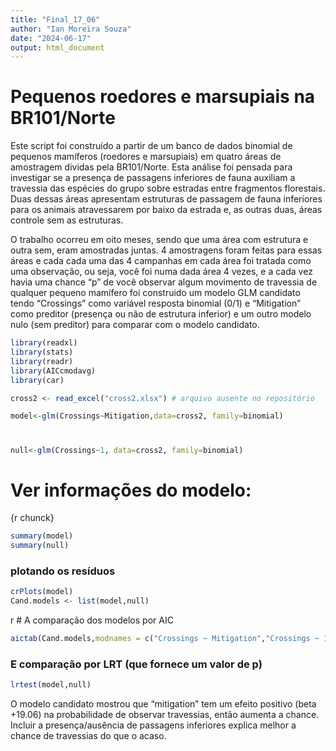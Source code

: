 ```yaml
---
title: "Final_17_06"
author: "Ian Moreira Souza"
date: "2024-06-17"
output: html_document
---
```


# Pequenos roedores e marsupiais na BR101/Norte

Este script foi construído a partir de um banco de dados binomial de pequenos mamíferos (roedores e marsupiais) em quatro áreas de amostragem dividas pela BR101/Norte. Esta análise foi pensada para investigar se a presença de passagens inferiores de fauna auxiliam a travessia das espécies do grupo sobre estradas entre fragmentos florestais. Duas dessas áreas apresentam estruturas de passagem de fauna inferiores para os animais atravessarem por baixo da estrada e, as outras duas, áreas controle sem as estruturas.

O trabalho ocorreu em oito meses, sendo que uma área com estrutura e outra sem, eram amostradas juntas. 4 amostragens foram feitas para essas áreas e cada cada uma das 4 campanhas em cada área foi tratada como uma observação, ou seja, você foi numa dada área 4 vezes, e a cada vez havia uma chance "p" de você observar algum movimento de travessia de qualquer pequeno mamífero foi construido um modelo GLM candidato tendo "Crossings" como variável resposta binomial (0/1) e "Mitigation" como preditor (presença ou não de estrutura inferior) e um outro modelo nulo (sem preditor) para comparar com o modelo candidato.



```r
library(readxl)
library(stats)
library(readr)
library(AICcmodavg)
library(car)

cross2 <- read_excel("cross2.xlsx") # arquivo ausente no repositório

```



```r

model<-glm(Crossings~Mitigation,data=cross2, family=binomial) 

```


# 

```r

null<-glm(Crossings~1, data=cross2, family=binomial) 

```

# Ver informações do modelo:

{r chunck}

```r
summary(model)
summary(null)
```


###  plotando os resíduos

```r

crPlots(model)     
Cand.models <- list(model,null)

```



{r chunck}


# A comparação dos modelos por AIC

```r
aictab(Cand.models,modnames = c("Crossings ~ Mitigation","Crossings ~ 1 (null)"))

```

### E comparação por LRT (que fornece um valor de p)

```r
lrtest(model,null)
```

O modelo candidato mostrou que "mitigation" tem um efeito positivo (beta +19.06) na probabilidade de observar travessias, então aumenta a chance. Incluir a presença/ausência de passagens inferiores explica melhor a chance de travessias do que o acaso.
